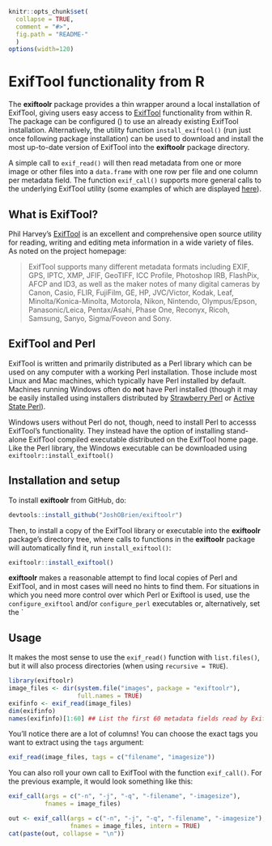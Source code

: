 <!-- README.md is generated from README.Rmd. Please edit that file -->

```r
knitr::opts_chunk$set(
  collapse = TRUE,
  comment = "#>",
  fig.path = "README-"
  )
options(width=120)
```

# ExifTool functionality from R

The **exiftoolr** package provides a thin wrapper around a local
installation of ExifTool, giving users easy access to
[ExifTool][ExifTool-home] functionality from within R. The package can
be configured () to use an already existing ExifTool
installation. Alternatively, the utility function `install_exiftool()`
(run just once following package installation) can be used to download
and install the most up-to-date version of ExifTool into the
**exiftoolr** package directory.

A simple call to `exif_read()` will then read metadata from one or
more image or other files into a `data.frame` with one row per file
and one column per metadata field. The function `exif_call()` supports
more general calls to the underlying ExifTool utility (some examples
of which are displayed [here][ExifTool-examples]).


## What is ExifTool?

Phil Harvey's [ExifTool][ExifTool-home] is an excellent and
comprehensive open source utility for reading, writing and editing
meta information in a wide variety of files. As noted on the project
homepage: 

> ExifTool supports many different metadata formats including EXIF, GPS,
> IPTC, XMP, JFIF, GeoTIFF, ICC Profile, Photoshop IRB, FlashPix, AFCP
> and ID3, as well as the maker notes of many digital cameras by Canon,
> Casio, FLIR, FujiFilm, GE, HP, JVC/Victor, Kodak, Leaf,
> Minolta/Konica-Minolta, Motorola, Nikon, Nintendo, Olympus/Epson,
> Panasonic/Leica, Pentax/Asahi, Phase One, Reconyx, Ricoh, Samsung,
> Sanyo, Sigma/Foveon and Sony.



## ExifTool and Perl

ExifTool is written and primarily distributed as a Perl library which
can be used on any computer with a working Perl installation. Those
include most Linux and Mac machines, which typically have Perl
installed by default. Machines running Windows often do **not** have
Perl installed (though it may be easily installed using installers
distributed by [Strawberry Perl][Strawberry-Perl] or [Active State
Perl][ActiveState-Perl]).

Windows users without Perl do not, though, need to install Perl to
accesss ExifTool's functionality. They instead have the option of
installing stand-alone ExifTool compiled executable distributed on the
ExifTool home page. Like the Perl library, the Windows executable can
be downloaded using `exiftoolr::install_exiftool()`


## Installation and setup

To install **exiftoolr** from GitHub, do:

```r
devtools::install_github("JoshOBrien/exiftoolr")
```

Then, to install a copy of the ExifTool library or executable into the
**exiftoolr** package's directory tree, where calls to functions in
the **exiftoolr** package will automatically find it, run
`install_exiftool()`:

```r
exiftoolr::install_exiftool()
```

**exiftoolr** makes a reasonable attempt to find local copies of Perl
and ExifTool, and in most cases will need no hints to find them. For
situations in which you need more control over which Perl or Exiftool
is used, use the `configure_exiftool` and/or `configure_perl`
executables or, alternatively, set the `


## Usage

It makes the most sense to use the `exif_read()` function with
`list.files()`, but it will also process directories (when using
`recursive = TRUE`).

```r
library(exiftoolr)
image_files <- dir(system.file("images", package = "exiftoolr"), 
                   full.names = TRUE)
exifinfo <- exif_read(image_files)
dim(exifinfo)
names(exifinfo)[1:60] ## List the first 60 metadata fields read by ExifTool
```

You'll notice there are a lot of columns! You can choose the exact
tags you want to extract using the `tags` argument:

```r
exif_read(image_files, tags = c("filename", "imagesize"))
```

You can also roll your own call to ExifTool with the function
`exif_call()`. For the previous example, it would look something like
this:

```r
exif_call(args = c("-n", "-j", "-q", "-filename", "-imagesize"),
          fnames = image_files)
```

```r
out <- exif_call(args = c("-n", "-j", "-q", "-filename", "-imagesize"),
                 fnames = image_files, intern = TRUE)
cat(paste(out, collapse = "\n"))
```




[ExifTool-home]: http://www.sno.phy.queensu.ca/%7Ephil/exiftool/
[ExifTool-examples]: http://owl.phy.queensu.ca/~phil/exiftool/examples.html
[Strawberry-Perl]: http://www.strawberryperl.com/
[ActiveState-Perl]: https://www.activestate.com/activeperl/downloads
